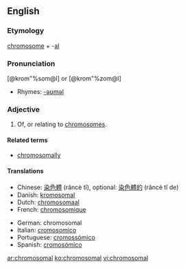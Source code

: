 ==English==

===Etymology===
[[chromosome]] + -[[al]]

===Pronunciation===
[@krom"%som@l] or [@krom"%zom@l]
* Rhymes: [[Rhymes:English:-əʊməl|-əʊməl]]

===Adjective===
{{infl|en|adjective}}

# Of, or relating to [[chromosome]]s.

====Related terms====
* [[chromosomally]]

====Translations====
{{trans-top|of, or relating to chromosomes}}
* Chinese: [[染色體]] (rǎncè tǐ), optional: [[染色體的]] (rǎncè tǐ de)
* Danish: [[kromosomal]]
* Dutch: [[chromosomaal]]
* French: [[chromosomique]]
{{trans-mid}}
* German: chromosomal
* Italian: [[cromosomico]]
* Portuguese: [[cromossómico]]
* Spanish: [[cromosómico]]
{{trans-bottom}}

[[ar:chromosomal]]
[[ko:chromosomal]]
[[vi:chromosomal]]